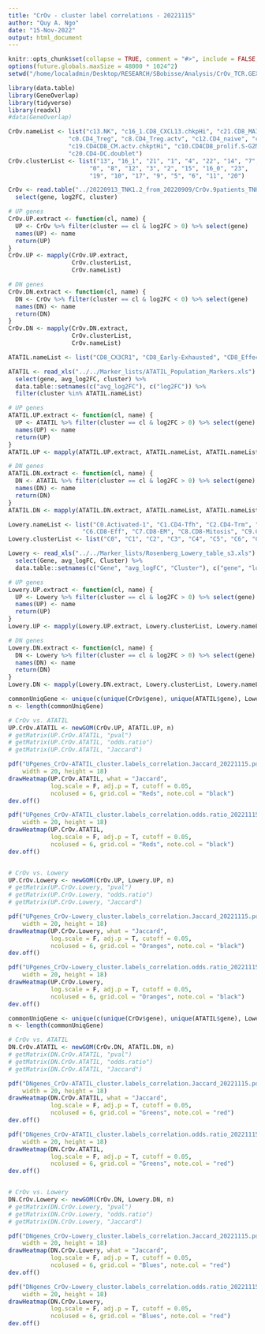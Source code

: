 ```yaml
---
title: "CrOv - cluster label correlations - 20221115"
author: "Quy A. Ngo"
date: "15-Nov-2022"
output: html_document
---
```


```r
knitr::opts_chunk$set(collapse = TRUE, comment = "#>", include = FALSE, echo = FALSE, message = FALSE, warning = FALSE, cache = FALSE)
options(future.globals.maxSize = 48000 * 1024^2)
setwd("/home/localadmin/Desktop/RESEARCH/SBobisse/Analysis/CrOv_TCR.GEX/20221114_correlation/")
```


```r
library(data.table)
library(GeneOverlap)
library(tidyverse)
library(readxl)
#data(GeneOverlap)
```


```r

CrOv.nameList <- list("c13.NK", "c16_1.CD8_CXCL13.chkpHi", "c21.CD8_MAIT", "c1.CD8_EM.cytotoxic", "c4.CD8_RM", "c22.CD8_exTRM", "c14.CD8_NKlike.gdT", "c7.CD8_EMRA", "c18.CD8_prolif.S",
                 "c0.CD4_Treg", "c8.CD4_Treg.actv", "c12.CD4_naive", "c3.CD4_actv", "c2.CD4_CM.resting", "c15.CD4_pex.CXCL13", "c16_0.CD4_CXCL13.chkptHi", "c23.CD4_MT1x.actv.memory",
                 "c19.CD4CD8_CM.actv.chkptHi", "c10.CD4CD8_prolif.S-G2M", "c17.CD4CD8_prolif.G2M", "c9.CD4.CD8_CM.EM", "c5.CD4CD8_RP.actv.naive", "c6.CD4CD8_MALAT1", "c11.CD4CD8_apoptotic", 
                 "c20.CD4-DC.doublet")
CrOv.clusterList <- list("13", "16_1", "21", "1", "4", "22", "14", "7", "18",
                       "0", "8", "12", "3", "2", "15", "16_0", "23", 
                       "19", "10", "17", "9", "5", "6", "11", "20")

CrOv <- read.table("../20220913_TNK1.2_from_20220909/CrOv.9patients_TNK2subset_all.markers_46pc.k30_1.9res_subcluster16_LR_lfc0.25_fdr5_minpct25_20220913.txt", sep = "\t", header = T) %>% 
  select(gene, log2FC, cluster)

# UP genes
CrOv.UP.extract <- function(cl, name) {
  UP <- CrOv %>% filter(cluster == cl & log2FC > 0) %>% select(gene)
  names(UP) <- name
  return(UP)
}
CrOv.UP <- mapply(CrOv.UP.extract,
                  CrOv.clusterList,
                  CrOv.nameList)

# DN genes
CrOv.DN.extract <- function(cl, name) {
  DN <- CrOv %>% filter(cluster == cl & log2FC < 0) %>% select(gene)
  names(DN) <- name
  return(DN)
}
CrOv.DN <- mapply(CrOv.DN.extract,
                  CrOv.clusterList,
                  CrOv.nameList)

```


```r

ATATIL.nameList <- list("CD8_CX3CR1", "CD8_Early-Exhausted", "CD8_Effector_Memory", "CD8_FOXP3", "CD8_HSP", "CD8_Late-Exhausted", "CD8_Low-Quality", "CD8_Naive-like", "CD8_NK-like", "CD8_typeI_IFN", "NK_cells", "TRegs", "CD4_Resting")

ATATIL <- read_xls("../../Marker_lists/ATATIL_Population_Markers.xls") %>% 
  select(gene, avg_log2FC, cluster) %>% 
  data.table::setnames(c("avg_log2FC"), c("log2FC")) %>% 
  filter(cluster %in% ATATIL.nameList)

# UP genes
ATATIL.UP.extract <- function(cl, name) {
  UP <- ATATIL %>% filter(cluster == cl & log2FC > 0) %>% select(gene)
  names(UP) <- name
  return(UP)
}
ATATIL.UP <- mapply(ATATIL.UP.extract, ATATIL.nameList, ATATIL.nameList)

# DN genes
ATATIL.DN.extract <- function(cl, name) {
  DN <- ATATIL %>% filter(cluster == cl & log2FC > 0) %>% select(gene)
  names(DN) <- name
  return(DN)
}
ATATIL.DN <- mapply(ATATIL.DN.extract, ATATIL.nameList, ATATIL.nameList)

```


```r

Lowery.nameList <- list("C0.Activated-1", "C1.CD4-Tfh", "C2.CD4-Trm", "C3.Activated-3", "C4.CD8-Trm", "C5.StemLike",
                     "C6.CD8-Eff", "C7.CD8-EM", "C8.CD8-Mitosis", "C9.CD4-Treg", "C10.Activated-2", "C11.GZMK")
Lowery.clusterList <- list("C0", "C1", "C2", "C3", "C4", "C5", "C6", "C7", "C8", "C9", "C10", "C11")

Lowery <- read_xls("../../Marker_lists/Rosenberg_Lowery_table_s3.xls") %>% 
  select(Gene, avg_logFC, Cluster) %>% 
  data.table::setnames(c("Gene", "avg_logFC", "Cluster"), c("gene", "log2FC", "cluster"))

# UP genes
Lowery.UP.extract <- function(cl, name) {
  UP <- Lowery %>% filter(cluster == cl & log2FC > 0) %>% select(gene)
  names(UP) <- name
  return(UP)
}
Lowery.UP <- mapply(Lowery.UP.extract, Lowery.clusterList, Lowery.nameList)

# DN genes
Lowery.DN.extract <- function(cl, name) {
  DN <- Lowery %>% filter(cluster == cl & log2FC > 0) %>% select(gene)
  names(DN) <- name
  return(DN)
}
Lowery.DN <- mapply(Lowery.DN.extract, Lowery.clusterList, Lowery.nameList)

```



```r

commonUniqGene <- unique(c(unique(CrOv$gene), unique(ATATIL$gene), Lowery$gene))
n <- length(commonUniqGene)

# CrOv vs. ATATIL
UP.CrOv.ATATIL <- newGOM(CrOv.UP, ATATIL.UP, n)
# getMatrix(UP.CrOv.ATATIL, "pval")
# getMatrix(UP.CrOv.ATATIL, "odds.ratio")
# getMatrix(UP.CrOv.ATATIL, "Jaccard")

pdf("UPgenes_CrOv-ATATIL_cluster.labels_correlation.Jaccard_20221115.pdf",
    width = 20, height = 18)
drawHeatmap(UP.CrOv.ATATIL, what = "Jaccard",
            log.scale = F, adj.p = T, cutoff = 0.05, 
            ncolused = 6, grid.col = "Reds", note.col = "black")
dev.off()

pdf("UPgenes_CrOv-ATATIL_cluster.labels_correlation.odds.ratio_20221115.pdf",
    width = 20, height = 18)
drawHeatmap(UP.CrOv.ATATIL,
            log.scale = F, adj.p = T, cutoff = 0.05, 
            ncolused = 6, grid.col = "Reds", note.col = "black")
dev.off()


# CrOv vs. Lowery
UP.CrOv.Lowery <- newGOM(CrOv.UP, Lowery.UP, n)
# getMatrix(UP.CrOv.Lowery, "pval")
# getMatrix(UP.CrOv.Lowery, "odds.ratio")
# getMatrix(UP.CrOv.Lowery, "Jaccard")

pdf("UPgenes_CrOv-Lowery_cluster.labels_correlation.Jaccard_20221115.pdf",
    width = 20, height = 18)
drawHeatmap(UP.CrOv.Lowery, what = "Jaccard",
            log.scale = F, adj.p = T, cutoff = 0.05, 
            ncolused = 6, grid.col = "Oranges", note.col = "black")
dev.off()

pdf("UPgenes_CrOv-Lowery_cluster.labels_correlation.odds.ratio_20221115.pdf",
    width = 20, height = 18)
drawHeatmap(UP.CrOv.Lowery,
            log.scale = F, adj.p = T, cutoff = 0.05, 
            ncolused = 6, grid.col = "Oranges", note.col = "black")
dev.off()

```

```r

commonUniqGene <- unique(c(unique(CrOv$gene), unique(ATATIL$gene), Lowery$gene))
n <- length(commonUniqGene)

# CrOv vs. ATATIL
DN.CrOv.ATATIL <- newGOM(CrOv.DN, ATATIL.DN, n)
# getMatrix(DN.CrOv.ATATIL, "pval")
# getMatrix(DN.CrOv.ATATIL, "odds.ratio")
# getMatrix(DN.CrOv.ATATIL, "Jaccard")

pdf("DNgenes_CrOv-ATATIL_cluster.labels_correlation.Jaccard_20221115.pdf",
    width = 20, height = 18)
drawHeatmap(DN.CrOv.ATATIL, what = "Jaccard",
            log.scale = F, adj.p = T, cutoff = 0.05, 
            ncolused = 6, grid.col = "Greens", note.col = "red")
dev.off()

pdf("DNgenes_CrOv-ATATIL_cluster.labels_correlation.odds.ratio_20221115.pdf",
    width = 20, height = 18)
drawHeatmap(DN.CrOv.ATATIL,
            log.scale = F, adj.p = T, cutoff = 0.05, 
            ncolused = 6, grid.col = "Greens", note.col = "red")
dev.off()


# CrOv vs. Lowery
DN.CrOv.Lowery <- newGOM(CrOv.DN, Lowery.DN, n)
# getMatrix(DN.CrOv.Lowery, "pval")
# getMatrix(DN.CrOv.Lowery, "odds.ratio")
# getMatrix(DN.CrOv.Lowery, "Jaccard")

pdf("DNgenes_CrOv-Lowery_cluster.labels_correlation.Jaccard_20221115.pdf",
    width = 20, height = 18)
drawHeatmap(DN.CrOv.Lowery, what = "Jaccard",
            log.scale = F, adj.p = T, cutoff = 0.05, 
            ncolused = 6, grid.col = "Blues", note.col = "red")
dev.off()

pdf("DNgenes_CrOv-Lowery_cluster.labels_correlation.odds.ratio_20221115.pdf",
    width = 20, height = 18)
drawHeatmap(DN.CrOv.Lowery,
            log.scale = F, adj.p = T, cutoff = 0.05, 
            ncolused = 6, grid.col = "Blues", note.col = "red")
dev.off()

```



